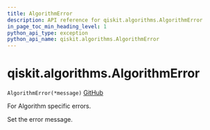 ```yaml
---
title: AlgorithmError
description: API reference for qiskit.algorithms.AlgorithmError
in_page_toc_min_heading_level: 1
python_api_type: exception
python_api_name: qiskit.algorithms.AlgorithmError
---
```


# qiskit.algorithms.AlgorithmError

<span id="qiskit.algorithms.AlgorithmError" />

`AlgorithmError(*message)` [GitHub](https://github.com/qiskit/qiskit/tree/stable/0.18/qiskit/algorithms/exceptions.py "view source code")

For Algorithm specific errors.

Set the error message.

